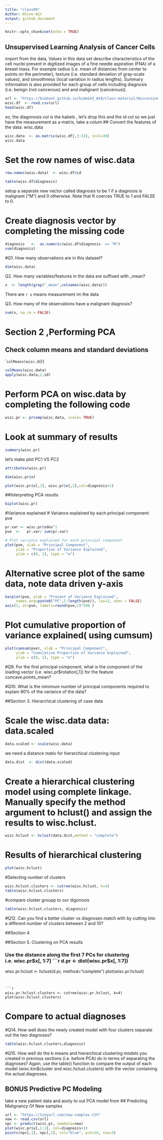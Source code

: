 ```yaml
---
title: "class09"
Author: Khine Win 
output: github_document
---
```


```r
knitr::opts_chunk$set(echo = TRUE)
```

## Unsupervised Learning Analysis of Cancer Cells

import from the data, Values in this data set describe characteristics of the cell nuclei present in digitized images of a fine needle aspiration (FNA) of a breast mass. For example radius (i.e. mean of distances from center to points on the perimeter), texture (i.e. standard deviation of gray-scale values), and smoothness (local variation in radius lengths). Summary information is also provided for each group of cells including diagnosis (i.e. benign (not cancerous) and and malignant (cancerous)).
```r
url <- "https://bioboot.github.io/bimm143_W18/class-material/WisconsinCancer.csv"
wisc.df  <- read.csv(url)
head(wisc.df)

```
so, the diagonosis col is the kabels , let's drop this and the id col so we just have the measurement as a matrix, take a colum
## Convert the features of the data: wisc.data

```r

wisc.data  <- as.matrix(wisc.df[,3:32], ncol=30)
wisc.data
```

# Set the row names of wisc.data
```r
row.names(wisc.data)  <- wisc.df$id
```
```r
table(wisc.df$diagnosis)
```

setup a separate new vector called diagnosis to be 1 if a diagnosis is malignant ("M") and 0 otherwise. Note that R coerces TRUE to 1 and FALSE to 0.


# Create diagnosis vector by completing the missing code
```r
diagnosis   <-  as.numeric(wisc.df$diagnosis  == "M")
sum(diagnosis)
```

#Q1. How many observations are in this dataset?
```r
dim(wisc.data)

```
Q2. How many variables/features in the data are suffixed with _mean?
```r

x  <- length(grep("_mean",colnames(wisc.data)))
```
There are `r x` means measurement im the data 

Q3. How many of the observations have a malignant diagnosis?

```r
sum(x, na.rm = FALSE)
```



# Section 2 ,Performing PCA
## Check column means and standard deviations

``colMeans(wisc.d`{r}
```r
colMeans(wisc.data)
apply(wisc.data,2,sd)
```


# Perform PCA on wisc.data by completing the following code

```r
wisc.pr <- prcomp(wisc.data, scale= TRUE)

```

# Look at summary of results
```r
summary(wisc.pr)
```

let's make plot PC1 VS PC2
```r
attributes(wisc.pr)
```

```r
dim(wisc.pr$x)
```

```r
plot(wisc.pr$x[,1], wisc.pr$x[,2],col=diagnosis+1)
```

##Interpreting PCA results

```r
biplot(wisc.pr)
```


#Variance explained
# Variance explained by each principal component: pve

```r
pr.var <- wisc.pr$sdev^2
pve  <-   pr.var/ sum(pr.var)
```

```r
# Plot variance explained for each principal component
plot(pve, xlab = "Principal Component", 
     ylab = "Proportion of Variance Explained", 
     ylim = c(0, 1), type = "o")
```


# Alternative scree plot of the same data, note data driven y-axis

```r
barplot(pve, ylab = "Precent of Variance Explained",
     names.arg=paste0("PC",1:length(pve)), las=2, axes = FALSE)
axis(2, at=pve, labels=round(pve,2)*100 )
```


# Plot cumulative proportion of variance explained( using cumsum)
```r
plot(cumsum(pve), xlab = "Principal Component", 
     ylab = "Cumulative Proportion of Variance Explained", 
     ylim = c(0, 1), type = "o")
```
#Q9. For the first principal component, what is the component of the loading vector (i.e.  wisc.pr$rotation[,1]) for the feature concave.points_mean?


#Q10. What is the minimum number of principal components required to explain 80% of the variance of the data?



##Section 3.
Hierarchical clustering of case data

# Scale the wisc.data data: data.scaled
```r
data.scaled <- scale(wisc.data)

```


we need a distance matix for hierarchical clustering input 
```r
data.dist  <- dist(data.scaled)
```


# Create a hierarchical clustering model using complete linkage. Manually specify the method argument to hclust() and assign the results to wisc.hclust.

```r
wisc.hclust <- hclust(data.dist,method = "complete")
```
# Results of hierarchical clustering
```r
plot(wisc.hclust)
```

#Selecting number of clusters

```r
wisc.hclust.clusters <- cutree(wisc.hclust, k=4)
table(wisc.hclust.clusters)
```
#compare cluster groupp to our digonosis 

```r
table(wisc.hclust.clusters, diagnosis)
```

#Q12. Can you find a better cluster vs diagnoses match with by cutting into a different number of clusters between 2 and 10?

##Section 4

##Section 5.
Clustering on PCA results

### Use the distance along the first 7 PCs for clustering i.e. wisc.pr$x[, 1:7]
```r
d.pr <- dist(wisc.pr$x[, 1:7])
wisc.pr.hclust <- hclust(d.pr, method="complete")
plot(wisc.pr.hclust)
```


```r
wisc.pr.hclust.clusters <- cutree(wisc.pr.hclust, k=4)
plot(wisc.hclust.clusters)

```

# Compare to actual diagnoses
#Q14. How well does the newly created model with four clusters separate out the two diagnoses?

```r
table(wisc.hclust.clusters,diagnosis)
```


#Q15. How well do the k-means and hierarchical clustering models you created in previous sections (i.e. before PCA) do in terms of separating the diagnoses? Again, use the table() function to compare the output of each model (wisc.km$cluster and wisc.hclust.clusters) with the vector containing the actual diagnoses.


## BONUS Predictive PC Modeling
take a new patient data and aooly to out PCA model from 
## Predicting Malignancy Of New samples 

```r
url <- "https://tinyurl.com/new-samples-CSV"
new <- read.csv(url)
npc <- predict(wisc.pr, newdata=new)
plot(wisc.pr$x[,1:2], col=diagnosis+1)
points(npc[,1], npc[,2], col="blue", pch=16, cex=3)
```












